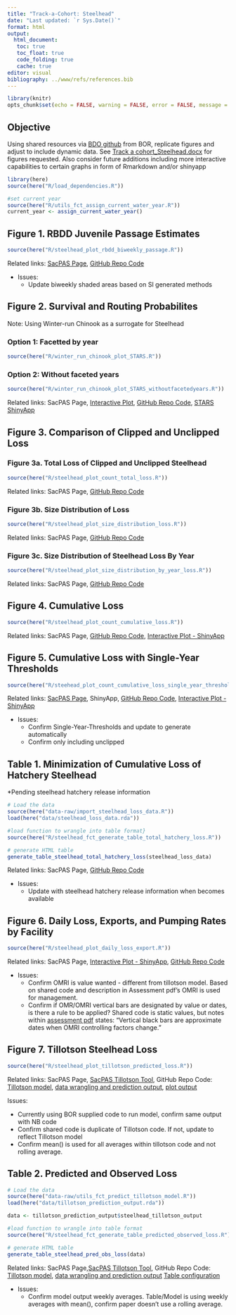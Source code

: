 ```yaml
---
title: "Track-a-Cohort: Steelhead"
date: "Last updated: `r Sys.Date()`"
format: html
output:
  html_document: 
   toc: true
   toc_float: true
   code_folding: true
   cache: true 
editor: visual
bibliography: ../www/refs/references.bib
---
```


```r
library(knitr)
opts_chunk$set(echo = FALSE, warning = FALSE, error = FALSE, message = FALSE)
```

## Objective

Using shared resources via [BDO github](https://github.com/BDO-Science/track-a-cohort){target="_blank"} from BOR, replicate figures and adjust to include dynamic data. See [Track a cohort_Steelhead.docx](https://github.com/BDO-Science/track-a-cohort/blob/main/SH_Cohort/Track%20a%20Cohort_Steelhead.docx){target="_blank"} for figures requested. Also consider future additions including more interactive capabilities to certain graphs in form of Rmarkdown and/or shinyapp

```r
library(here)
source(here("R/load_dependencies.R"))

#set current year
source(here("R/utils_fct_assign_current_water_year.R"))
current_year <- assign_current_water_year()
```

## Figure 1. RBDD Juvenile Passage Estimates

```r
source(here("R/steelhead_plot_rbdd_biweekly_passage.R"))
```

Related links: [SacPAS Page](https://www.cbr.washington.edu/sacramento/tmp/redbluffdaily_1714603318_94.html){target="_blank"}, [GitHub Repo Code](https://github.com/caitobrien/TAC/blob/main/R/winter_run_chinook_plot_annual_jpe.R){target="_blank"}

-   Issues:
    -   Update biweekly shaded areas based on SI generated methods

## Figure 2. Survival and Routing Probabilites

Note: Using Winter-run Chinook as a surrogate for Steelhead

### Option 1: Facetted by year

```r
source(here("R/winter_run_chinook_plot_STARS.R"))
```

### Option 2: Without faceted years

```r
source(here("R/winter_run_chinook_plot_STARS_withoutfacetedyears.R"))
```

Related links: SacPAS Page, [Interactive Plot](https://csobrien.shinyapps.io/WRChinookSTARS/){target="_blank"}, [GitHub Repo Code](https://github.com/caitobrien/TAC/blob/main/R/winter_run_chinook_plot_STARS.R){target="_blank"}, [STARS ShinyApp](https://www.cbr.washington.edu/shiny/STARS/){target="_blank"}

## Figure 3. Comparison of Clipped and Unclipped Loss

### Figure 3a. Total Loss of Clipped and Unclipped Steelhead

```r
source(here("R/steelhead_plot_count_total_loss.R"))
```

Related links: SacPAS Page, [GitHub Repo Code](https://github.com/caitobrien/TAC/blob/main/R/steelhead_plot_count_total_loss.R){target="_blank"}

### Figure 3b. Size Distribution of Loss

```r
source(here("R/steelhead_plot_size_distribution_loss.R"))
```

Related links: SacPAS Page, [GitHub Repo Code](https://github.com/caitobrien/TAC/blob/main/R/steelhead_plot_size_distribution_loss.R){target="_blank"}

### Figure 3c. Size Distribution of Steelhead Loss By Year

```r
source(here("R/steelhead_plot_size_distribution_by_year_loss.R"))
```

Related links: SacPAS Page, [GitHub Repo Code](https://github.com/caitobrien/TAC/blob/main/R/steelhead_plot_size_distribution_by_year_loss.R){target="_blank"}

## Figure 4. Cumulative Loss

```r
source(here("R/steelhead_plot_count_cumulative_loss.R"))
```

Related links: SacPAS Page, [GitHub Repo Code](https://github.com/caitobrien/TAC/blob/main/R/steelhead_plot_count_cumulative_loss.R){target="_blank"}, [Interactive Plot - ShinyApp](https://csobrien.shinyapps.io/CumulativeLoss/){target="\"_blank"}

## Figure 5. Cumulative Loss with Single-Year Thresholds

```r
source(here("R/steehead_plot_count_cumulative_loss_single_year_thresholds.R"))
```

Related links: [SacPAS Page](https://www.cbr.washington.edu/sacramento/workgroups/salmon_monitoring.html#loss:~:text=Chinook%20Salmon%20Loss-,Natural%20Central%20Valley%20Steelhead,-Daily%20Loss%20Table){target="_blank"}, ShinyApp, [GitHub Repo Code](https://github.com/caitobrien/TAC/blob/main/R/steehead_plot_count_cumulative_loss_single_year_thresholds.R){target="_blank"}, [Interactive Plot - ShinyApp](https://csobrien.shinyapps.io/CumulativeLossSingleYearThreshold/){target="\"_blank"}

-   Issues:
    -   Confirm Single-Year-Thresholds and update to generate automatically
    -   Confirm only including unclipped

## Table 1. Minimization of Cumulative Loss of Hatchery Steelhead

\*Pending steelhead hatchery release information

```r
# Load the data
source(here("data-raw/import_steelhead_loss_data.R"))
load(here("data/steelhead_loss_data.rda"))
```


```r
#load function to wrangle into table format}
source(here("R/steelhead_fct_generate_table_total_hatchery_loss.R"))

# generate HTML table
generate_table_steelhead_total_hatchery_loss(steelhead_loss_data)

```

Related links: SacPAS Page, [GitHub Repo Code](https://github.com/caitobrien/TAC/blob/main/R/steelhead_fct_generate_table_total_hatchery_loss.R){target="_blank"}

-   Issues:
    -   Update with steelhead hatchery release information when becomes available

## Figure 6. Daily Loss, Exports, and Pumping Rates by Facility

```r
source(here("R/steelhead_plot_daily_loss_export.R"))
```

Related links: SacPAS Page, [Interactive Plot - ShinyApp](https://csobrien.shinyapps.io/DailyLossExports/){target="_blank"}, [GitHub Repo Code](https://github.com/caitobrien/TAC/blob/main/R/steelhead_plot_daily_loss_export.R){target="_blank"}

-   Issues:
    -   Confirm OMRI is value wanted - different from tillotson model. Based on shared code and description in Assessment pdf's OMRI is used for management.
    -   Confirm if OMR/OMRI vertical bars are designated by value or dates, is there a rule to be applied? Shared code is static values, but notes within [assessment pdf](chrome-extension://efaidnbmnnnibpcajpcglclefindmkaj/https://www.usbr.gov/mp/bdo/docs/20240528-proposed-action-assessment.pdf) states: "Vertical black bars are approximate dates when OMRI controlling factors change."

## Figure 7. Tillotson Steelhead Loss

```r
source(here("R/steelhead_plot_tillotson_predicted_loss.R"))
```

Related links: SacPAS Page, [SacPAS Tillotson Tool](https://www.cbr.washington.edu/sacramento/lossandsalvage/){target="_blank"}, GitHub Repo Code: [Tillotson model](https://github.com/caitobrien/TAC/blob/main/data-raw/Steelhead_Model_Setup.R){target="_blank"}, [data wrangling and prediction output](https://github.com/caitobrien/TAC/blob/main/data-raw/utils_fct_predict_tillotson_model.R){target="_black"}, [plot output](https://github.com/caitobrien/TAC/blob/main/R/steelhead_plot_tillotson_predicted_loss.R){target="_blank"}

Issues:

-   Currently using BOR supplied code to run model, confirm same output with NB code
-   Confirm shared code is duplicate of Tillotson code. If not, update to reflect Tillotson model
-   Confirm mean() is used for all averages within tillotson code and not rolling average.

## Table 2. Predicted and Observed Loss

```r
# Load the data
source(here("data-raw/utils_fct_predict_tillotson_model.R"))
load(here("data/tillotson_prediction_output.rda"))

data <- tillotson_prediction_output$steelhead_tillotson_output

#load function to wrangle into table format
source(here("R/steelhead_fct_generate_table_predicted_observed_loss.R"))

# generate HTML table
generate_table_steelhead_pred_obs_loss(data)

```

Related links: SacPAS Page,[SacPAS Tillotson Tool](https://www.cbr.washington.edu/sacramento/lossandsalvage/){target="_blank"}, GitHub Repo Code: [Tillotson model](https://github.com/caitobrien/TAC/blob/main/data-raw/Steelhead_Model_Setup.R){target="_blank"}, [data wrangling and prediction output](https://github.com/caitobrien/TAC/blob/main/data-raw/utils_fct_predict_tillotson_model.R){target="_black"} [Table configuration](https://github.com/caitobrien/TAC/blob/main/R/steelhead_fct_generate_table_predicted_observed_loss.R){target="_blank"}

-   Issues:
    -   Confirm model output weekly averages. Table/Model is using weekly averages with mean(), confirm paper doesn't use a rolling average.
